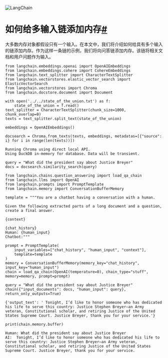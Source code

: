 

<Head>
  <script>
    {
      `(function() {
         var _hmt = _hmt || [];
(function() {
  var hm = document.createElement("script");
  hm.src = "https://hm.baidu.com/hm.js?e60fb290e204e04c5cb6f79b0ac1e697";
  var s = document.getElementsByTagName("script")[0]; 
  s.parentNode.insertBefore(hm, s);
})();
       })();`
    }
  </script>
</Head>

![LangChain](https://pica.zhimg.com/50/v2-56e8bbb52aa271012541c1fe1ceb11a2_r.gif)





如何给多输入链添加内存[#](#how-to-add-memory-to-a-multi-input-chain "本标题的永久链接")
====================================================================

大多数内存对象都假设只有一个输入。在本文中，我们将介绍如何给具有多个输入的链添加内存。作为这样一条链的示例，我们将向问答链添加内存。该链将相关文档和用户问题作为输入。

```
from langchain.embeddings.openai import OpenAIEmbeddings
from langchain.embeddings.cohere import CohereEmbeddings
from langchain.text_splitter import CharacterTextSplitter
from langchain.vectorstores.elastic_vector_search import ElasticVectorSearch
from langchain.vectorstores import Chroma
from langchain.docstore.document import Document

```

```
with open('../../state_of_the_union.txt') as f:
    state_of_the_union = f.read()
text_splitter = CharacterTextSplitter(chunk_size=1000, chunk_overlap=0)
texts = text_splitter.split_text(state_of_the_union)

embeddings = OpenAIEmbeddings()

```

```
docsearch = Chroma.from_texts(texts, embeddings, metadatas=[{"source": i} for i in range(len(texts))])

```

```
Running Chroma using direct local API.
Using DuckDB in-memory for database. Data will be transient.

```

```
query = "What did the president say about Justice Breyer"
docs = docsearch.similarity_search(query)

```

```
from langchain.chains.question_answering import load_qa_chain
from langchain.llms import OpenAI
from langchain.prompts import PromptTemplate
from langchain.memory import ConversationBufferMemory

```

```
template = """You are a chatbot having a conversation with a human.

Given the following extracted parts of a long document and a question, create a final answer.

{context}

{chat_history}
Human: {human_input}
Chatbot:"""

prompt = PromptTemplate(
    input_variables=["chat_history", "human_input", "context"], 
    template=template
)
memory = ConversationBufferMemory(memory_key="chat_history", input_key="human_input")
chain = load_qa_chain(OpenAI(temperature=0), chain_type="stuff", memory=memory, prompt=prompt)

```

```
query = "What did the president say about Justice Breyer"
chain({"input_documents": docs, "human_input": query}, return_only_outputs=True)

```

```
{'output_text': ' Tonight, I’d like to honor someone who has dedicated his life to serve this country: Justice Stephen Breyer—an Army veteran, Constitutional scholar, and retiring Justice of the United States Supreme Court. Justice Breyer, thank you for your service.'}

```

```
print(chain.memory.buffer)

```

```
Human: What did the president say about Justice Breyer
AI:  Tonight, I’d like to honor someone who has dedicated his life to serve this country: Justice Stephen Breyer—an Army veteran, Constitutional scholar, and retiring Justice of the United States Supreme Court. Justice Breyer, thank you for your service.

```


